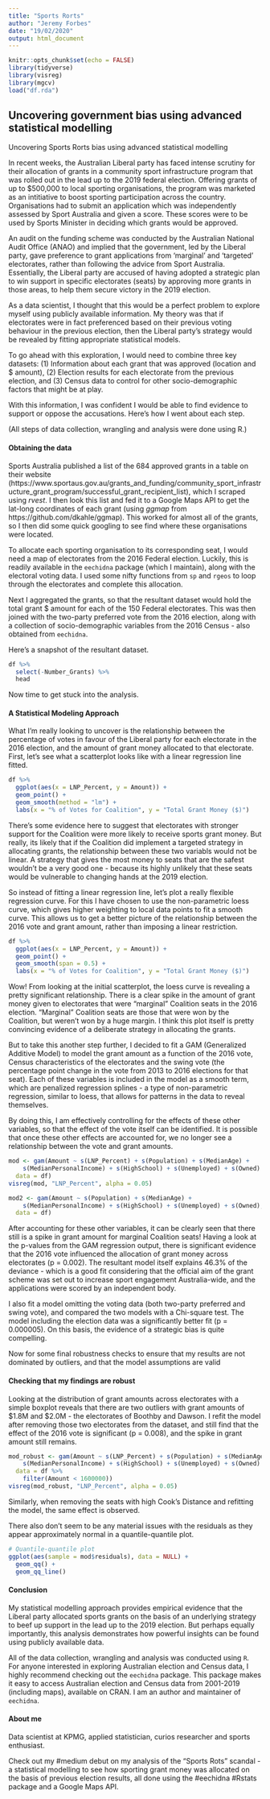 ```yaml
---
title: "Sports Rorts"
author: "Jeremy Forbes"
date: "19/02/2020"
output: html_document
---
```


```r
knitr::opts_chunk$set(echo = FALSE)
library(tidyverse)
library(visreg)
library(mgcv)
load("df.rda")
```

## Uncovering government bias using advanced statistical modelling

Uncovering Sports Rorts bias using advanced statistical modelling

In recent weeks, the Australian Liberal party has faced intense scrutiny for their allocation of grants in a community sport infrastructure program that was rolled out in the lead up to the 2019 federal election. Offering grants of up to $500,000 to local sporting organisations, the program was marketed as an intitiative to boost sporting participation across the country. Organisations had to submit an application which was independently assessed by Sport Australia and given a score. These scores were to be used by Sports Minister in deciding which grants would be approved.

An audit on the funding scheme was conducted by the Australian National Audit Office (ANAO) and implied that the government, led by the Liberal party, gave preference to grant applications from 'marginal' and 'targeted' electorates, rather than following the advice from Sport Australia. Essentially, the Liberal party are accused of having adopted a strategic plan to win support in specific electorates (seats) by approving more grants in those areas, to help them secure victory in the 2019 election.

As a data scientist, I thought that this would be a perfect problem to explore myself using publicly available information. My theory was that if electorates were in fact preferenced based on their previous voting behaviour in the previous election, then the Liberal party's strategy would be revealed by fitting appropriate statistical models. 

To go ahead with this exploration, I would need to combine three key datasets:
(1) Information about each grant that was approved (location and $ amount),
(2) Election results for each electorate from the previous election, and
(3) Census data to control for other socio-demographic factors that might be at play.

With this information, I was confident I would be able to find evidence to support or oppose the accusations. Here's how I went about each step.

(All steps of data collection, wrangling and analysis were done using R.)

#### Obtaining the data

Sports Australia published a list of the 684 approved grants in a table on their website (https://www.sportaus.gov.au/grants_and_funding/community_sport_infrastructure_grant_program/successful_grant_recipient_list), which I scraped using *rvest*. I then look this list and fed it to a Google Maps API to get the lat-long coordinates of each grant (using *ggmap* from https://github.com/dkahle/ggmap). This worked for almost all of the grants, so I then did some quick googling to see find where these organisations were located.

To allocate each sporting organisation to its corresponding seat, I would need a map of electorates from the 2016 Federal election. Luckily, this is readily available in the `eechidna` package (which I maintain), along with the electoral voting data. I used some nifty functions from `sp` and `rgeos` to loop through the electorates and complete this allocation. 

Next I aggregated the grants, so that the resultant dataset would hold the total grant $ amount for each of the 150 Federal electorates. This was then joined with the two-party preferred vote from the 2016 election, along with a collection of socio-demographic variables from the 2016 Census - also obtained from `eechidna`.

Here's a snapshot of the resultant dataset.

```r
df %>% 
  select(-Number_Grants) %>% 
  head
```

Now time to get stuck into the analysis.

#### A Statistical Modeling Approach

What I'm really looking to uncover is the relationship between the percentage of votes in favour of the Liberal party for each electorate in the 2016 election, and the amount of grant money allocated to that electorate. First, let's see what a scatterplot looks like with a linear regression line fitted.

```r
df %>% 
  ggplot(aes(x = LNP_Percent, y = Amount)) +
  geom_point() +
  geom_smooth(method = "lm") +
  labs(x = "% of Votes for Coalition", y = "Total Grant Money ($)")
```

There's some evidence here to suggest that electorates with stronger support for the Coalition were more likely to receive sports grant money. But really, its likely that if the Coalition did implement a targeted strategy in allocating grants, the relationship between these two variabls would not be linear. A strategy that gives the most money to seats that are the safest wouldn't be a very good one - because its highly unlikely that these seats would be vulnerable to changing hands at the 2019 election.

So instead of fitting a linear regression line, let's plot a really flexible regression curve. For this I have chosen to use the non-parametric loess curve, which gives higher weighting to local data points to fit a smooth curve. This allows us to get a better picture of the relationship between the 2016 vote and grant amount, rather than imposing a linear restriction.

```r
df %>% 
  ggplot(aes(x = LNP_Percent, y = Amount)) +
  geom_point() +
  geom_smooth(span = 0.5) +
  labs(x = "% of Votes for Coalition", y = "Total Grant Money ($)")
```

Wow! From looking at the initial scatterplot, the loess curve is revealing a pretty significant relationship. There is a clear spike in the amount of grant money given to electorates that were "marginal" Coalition seats in the 2016 election. "Marginal" Coalition seats are those that were won by the Coalition, but weren't won by a huge margin. I think this plot itself is pretty convincing evidence of a deliberate strategy in allocating the grants.

But to take this another step further, I decided to fit a GAM (Generalized Additive Model) to model the grant amount as a function of the 2016 vote, Census characteristics of the electorates and the swing vote (the percentage point change in the vote from 2013 to 2016 elections for that seat). Each of these variables is included in the model as a smooth term, which are penalized regression splines - a type of non-parametric regression, similar to loess, that allows for patterns in the data to reveal themselves. 

By doing this, I am effectively controlling for the effects of these other variables, so that the effect of the vote itself can be identified. It is possible that once these other effects are accounted for, we no longer see a relationship between the vote and grant amounts.

```r
mod <- gam(Amount ~ s(LNP_Percent) + s(Population) + s(MedianAge) + 
    s(MedianPersonalIncome) + s(HighSchool) + s(Unemployed) + s(Owned) + s(Swing),
  data = df)
visreg(mod, "LNP_Percent", alpha = 0.05)

mod2 <- gam(Amount ~ s(Population) + s(MedianAge) + 
    s(MedianPersonalIncome) + s(HighSchool) + s(Unemployed) + s(Owned),
  data = df)
```

After accounting for these other variables, it can be clearly seen that there still is a spike in grant amount for marginal Coalition seats! Having a look at the p-values from the GAM regression output, there is significant evidence that the 2016 vote influenced the allocation of grant money across electorates (p = 0.002). The resultant model itself explains 46.3% of the deviance - which is a good fit considering that the official aim of the grant scheme was set out to increase sport engagement Australia-wide, and the applications were scored by an independent body. 

I also fit a model omitting the voting data (both two-party preferred and swing vote), and compared the two models with a Chi-square test. The model including the election data was a significantly better fit (p = 0.000005). On this basis, the evidence of a strategic bias is quite compelling.

Now for some final robustness checks to ensure that my results are not dominated by outliers, and that the model assumptions are valid 

#### Checking that my findings are robust

Looking at the distribution of grant amounts across electorates with a simple boxplot reveals that there are two outliers with grant amounts of $1.8M and $2.0M - the electorates of Boothby and Dawson. I refit the model after removing those two electorates from the dataset, and still find that the effect of the 2016 vote is significant (p = 0.008), and the spike in grant amount still remains.

```r
mod_robust <- gam(Amount ~ s(LNP_Percent) + s(Population) + s(MedianAge) + 
    s(MedianPersonalIncome) + s(HighSchool) + s(Unemployed) + s(Owned) + s(Swing),
  data = df %>% 
    filter(Amount < 1600000))
visreg(mod_robust, "LNP_Percent", alpha = 0.05)
```

Similarly, when removing the seats with high Cook's Distance and refitting the model, the same effect is observed.

There also don't seem to be any material issues with the residuals as they appear approximately normal in a quantile-quantile plot.

```r
# Quantile-quantile plot
ggplot(aes(sample = mod$residuals), data = NULL) + 
  geom_qq() + 
  geom_qq_line()
```


#### Conclusion

My statistical modelling approach provides empirical evidence that the Liberal party allocated sports grants on the basis of an underlying strategy to beef up support in the lead up to the 2019 election. But perhaps equally importantly, this analysis demonstrates how powerful insights can be found using publicly available data.

All of the data collection, wrangling and analysis was conducted using `R`. For anyone interested in exploring Australian election and Census data, I highly recommend checking out the `eechidna` package. This package makes it easy to access Australian election and Census data from 2001-2019 (including maps), available on CRAN. I am an author and maintainer of `eechidna`.

#### About me

Data scientist at KPMG, applied statistician, curios researcher and sports enthusiast.


Check out my #medium debut on my analysis of the "Sports Rots" scandal - a statistical modelling to see how sporting grant money was allocated on the basis of previous election results, all done using the #eechidna #Rstats package and a Google Maps API.
